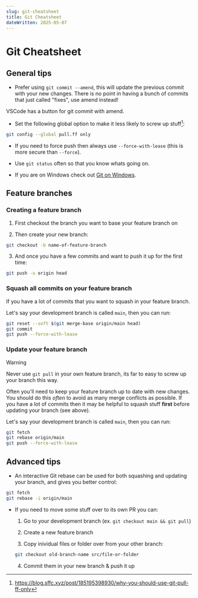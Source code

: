 ```yaml
---
slug: git-cheatsheet
title: Git Cheatsheet
dateWritten: 2025-05-07
---
```



# Git Cheatsheet

## General tips

- Prefer using `git commit --amend`, this will update the previous commit with your new changes. There is no point in having a bunch of commits that just called "fixes", use amend instead!

<Aside>
VSCode has a button for git commit with amend.
</Aside>

- Set the following global option to make it less likely to screw up stuff[^1]:

[^1]: https://blog.sffc.xyz/post/185195398930/why-you-should-use-git-pull-ff-only

```bash
git config --global pull.ff only
```

- If you need to force push then always use `--force-with-lease` (this is more secure than `--force`).

- Use `git status` often so that you know whats going on.

- If you are on Windows check out [Git on Windows](../git-on-windows/).

## Feature branches

### Creating a feature branch

1. First checkout the branch you want to base your feature branch on

2. Then create your new branch:

```bash
git checkout -b name-of-feature-branch
```

3. And once you have a few commits and want to push it up for the first time:

```bash
git push -u origin head
```

### Squash all commits on your feature branch

If you have a lot of commits that you want to squash in your feature branch.

Let's say your development branch is called `main`, then you can run:

```bash
git reset --soft $(git merge-base origin/main head)
git commit
git push --force-with-lease
```

### Update your feature branch

> [!WARNING]
> Never use `git pull` in your own feature branch, its far to easy to screw up your branch this way.


Often you'll need to keep your feature branch up to date with new changes.
You should do this *often* to avoid as many merge conflicts as possible.
If you have a lot of commits then it may be helpful to squash stuff **first** before updating your branch (see above).

Let's say your development branch is called `main`, then you can run:

```bash
git fetch
git rebase origin/main
git push --force-with-lease
```

## Advanced tips

- An interactive Git rebase can be used for both squashing and updating your branch, and gives you better control:

```bash
git fetch
git rebase -i origin/main
```

- If you need to move some stuff over to its own PR you can:

  1. Go to your development branch (ex. `git checkout main && git pull`)

  2. Create a new feature branch

  3. Copy inividual files or folder over from your other branch:

  ```bash
  git checkout old-branch-name src/file-or-folder
  ```

  4. Commit them in your new branch & push it up
